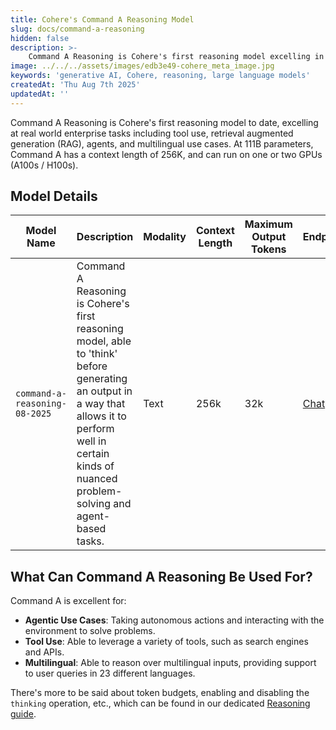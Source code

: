 ```yaml
---
title: Cohere's Command A Reasoning Model
slug: docs/command-a-reasoning
hidden: false
description: >-
    Command A Reasoning is Cohere's first reasoning model excelling in tool use, agentic workflows, and complex problem-solving. It has 111 billion parameters and a 256k context length.
image: ../../../assets/images/edb3e49-cohere_meta_image.jpg
keywords: 'generative AI, Cohere, reasoning, large language models'
createdAt: 'Thu Aug 7th 2025'
updatedAt: ''
---
```


Command A Reasoning is Cohere's first reasoning model to date, excelling at real world enterprise tasks including tool use, retrieval augmented generation (RAG), agents, and multilingual use cases. At 111B parameters, Command A has a context length of 256K, and can run on one or two GPUs (A100s / H100s).

## Model Details
| Model Name                         | Description                                                                                                                                                                                                                                                                                                                                                      | Modality          | Context Length | Maximum Output Tokens | Endpoints                                                                                  |
|------------------------------------|------------------------------------------------------------------------------------------------------------------------------------------------------------------------------------------------------------------------------------------------------------------------------------------------------------------------------------------------------------------|-------------------|----------------|-----------------------|--------------------------------------------------------------------------------------------|
| `command-a-reasoning-08-2025`      | Command A Reasoning is Cohere's first reasoning model, able to 'think' before generating an output in a way that allows it to perform well in certain kinds of nuanced problem-solving and agent-based tasks.                                                                                                                                  | Text              | 256k           | 32k                   | [Chat](/reference/chat)|

## What Can Command A Reasoning Be Used For?
Command A is excellent for:
- **Agentic Use Cases**: Taking autonomous actions and interacting with the environment to solve problems.
- **Tool Use**: Able to leverage a variety of tools, such as search engines and APIs.
- **Multilingual**: Able to reason over multilingual inputs, providing support to user queries in 23 different languages.

There's more to be said about token budgets, enabling and disabling the `thinking` operation, etc., which can be found in our dedicated [Reasoning guide](/docs/reasoning).
